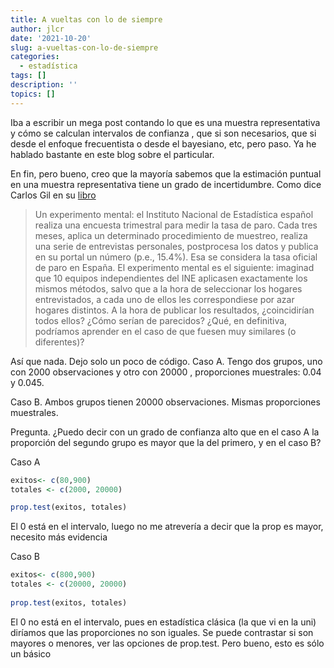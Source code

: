 ```yaml
---
title: A vueltas con lo de siempre
author: jlcr
date: '2021-10-20'
slug: a-vueltas-con-lo-de-siempre
categories:
  - estadística
tags: []
description: ''
topics: []
---
```


Iba a escribir un mega post contando lo que es una muestra representativa y cómo se calculan intervalos de confianza , que si son necesarios, que si desde el enfoque frecuentista o desde el bayesiano, etc, pero paso. Ya he hablado bastante en este blog sobre el particular. 


En fin, pero bueno, creo que la mayoría sabemos que la estimación puntual en una muestra representativa tiene un grado de incertidumbre. Como dice Carlos Gil en su [libro](https://datanalytics.com/libro_estadistica/estimaci%C3%B3n-puntual.html#variabilidad-de-las-estimaciones)

> Un experimento mental: el Instituto Nacional de Estadística español realiza una encuesta trimestral para medir la tasa de paro. Cada tres meses, aplica un determinado procedimiento de muestreo, realiza una serie de entrevistas personales, postprocesa los datos y publica en su portal un número (p.e., 15.4%). Esa se considera la tasa oficial de paro en España. El experimento mental es el siguiente: imaginad que 10 equipos independientes del INE aplicasen exactamente los mismos métodos, salvo que a la hora de seleccionar los hogares entrevistados, a cada uno de ellos les correspondiese por azar hogares distintos. A la hora de publicar los resultados, ¿coincidirían todos ellos? ¿Cómo serían de parecidos? ¿Qué, en definitiva, podríamos aprender en el caso de que fuesen muy similares (o diferentes)?

Así que nada. Dejo solo un poco de código. 
Caso A. Tengo dos grupos, uno con 2000 observaciones y otro con 20000 , proporciones muestrales: 0.04 y 0.045. 

Caso B. Ambos grupos tienen 20000 observaciones. Mismas proporciones muestrales.  

Pregunta. ¿Puedo decir con un grado de confianza alto que en el caso A la proporción del segundo grupo es mayor que la del primero, y en el caso B? 

Caso A
```r
exitos<- c(80,900)                                                          
totales <- c(2000, 20000)                                                   

prop.test(exitos, totales)   

```

El 0 está en el intervalo, luego no me atrevería a decir que la prop es mayor, necesito más evidencia

Caso B
```r

exitos<- c(800,900)                                                         
totales <- c(20000, 20000)                                                  
 
prop.test(exitos, totales)  
```

El 0 no está en el intervalo, pues en estadística clásica (la que vi en la uni) diríamos que las proporciones no son iguales. Se puede contrastar si son mayores o menores, ver las opciones de prop.test. Pero bueno, esto es sólo un básico
